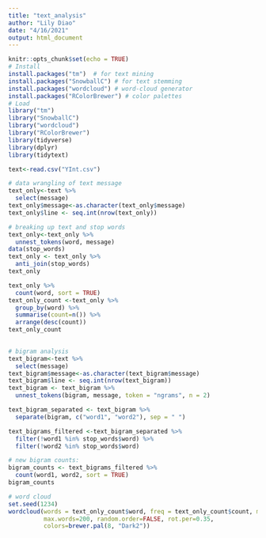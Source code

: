 ```yaml
---
title: "text_analysis"
author: "Lily Diao"
date: "4/16/2021"
output: html_document
---
```


```r
knitr::opts_chunk$set(echo = TRUE)
# Install
install.packages("tm")  # for text mining
install.packages("SnowballC") # for text stemming
install.packages("wordcloud") # word-cloud generator 
install.packages("RColorBrewer") # color palettes
# Load
library("tm")
library("SnowballC")
library("wordcloud")
library("RColorBrewer")
library(tidyverse)
library(dplyr)
library(tidytext)
```

```r
text<-read.csv("YInt.csv")
```

```r
# data wrangling of text message
text_only<-text %>% 
  select(message)
text_only$message<-as.character(text_only$message)
text_only$line <- seq.int(nrow(text_only))
```

```r
# breaking up text and stop words
text_only<-text_only %>%
  unnest_tokens(word, message)
data(stop_words)
text_only <- text_only %>%
  anti_join(stop_words)
text_only
```

```r
text_only %>% 
  count(word, sort = TRUE)
text_only_count <-text_only %>% 
  group_by(word) %>% 
  summarise(count=n()) %>% 
  arrange(desc(count))
text_only_count         
  
```

```r
# bigram analysis
text_bigram<-text %>% 
  select(message)
text_bigram$message<-as.character(text_bigram$message)
text_bigram$line <- seq.int(nrow(text_bigram))
text_bigram <- text_bigram %>%
  unnest_tokens(bigram, message, token = "ngrams", n = 2)

text_bigram_separated <- text_bigram %>%
  separate(bigram, c("word1", "word2"), sep = " ")

text_bigrams_filtered <-text_bigram_separated %>%
  filter(!word1 %in% stop_words$word) %>%
  filter(!word2 %in% stop_words$word)

# new bigram counts:
bigram_counts <- text_bigrams_filtered %>% 
  count(word1, word2, sort = TRUE)
bigram_counts
```

```r
# word cloud
set.seed(1234)
wordcloud(words = text_only_count$word, freq = text_only_count$count, min.freq = 1,
          max.words=200, random.order=FALSE, rot.per=0.35, 
          colors=brewer.pal(8, "Dark2"))
```

